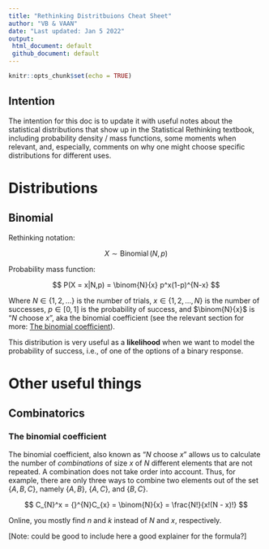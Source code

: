 ```yaml
---
title: "Rethinking Distritbuions Cheat Sheet"
author: "VB & VAAN"
date: "Last updated: Jan 5 2022"
output: 
 html_document: default
 github_document: default
---
```


```r
knitr::opts_chunk$set(echo = TRUE)
```

## Intention

The intention for this doc is to update it with useful notes about the statistical distributions that show up in the Statistical Rethinking textbook, including probability density / mass functions, some moments when relevant, and, especially, comments on why one might choose specific distributions for different uses.

# Distributions

## Binomial

Rethinking notation:

$$ X \sim \operatorname{Binomial}(N, p) $$

Probability mass function:

$$ P(X = x|N,p) = \binom{N}{x} p^x(1-p)^{N-x} $$

Where $N\in\{1,2,...\}$ is the number of trials, $x\in\{1,2,...,N\}$ is the number of successes, $p\in[0,1]$ is the probability of success, and $\binom{N}{x}$ is "$N$ choose $x$", aka the binomial coefficient (see the relevant section for more: [The binomial coefficient]).

This distribution is very useful as a **likelihood** when we want to model the probability of success, i.e., of one of the options of a binary response.

# Other useful things

## Combinatorics

### The binomial coefficient

The binomial coefficient, also known as "$N$ choose $x$" allows us to calculate the number of *combinations* of size $x$ of $N$ different elements that are not repeated. A combination does not take order into account. Thus, for example, there are only three ways to combine two elements out of the set $\{A, B, C\}$, namely $\{A, B\}$, $\{A, C\}$, and $\{B, C\}$.
 
 $$ C_{N}^x = {}^{N}C_{x} = \binom{N}{x} = \frac{N!}{x!(N - x)!} $$
 
Online, you mostly find $n$ and $k$ instead of $N$ and $x$, respectively.

[Note: could be good to include here a good explainer for the formula?]
